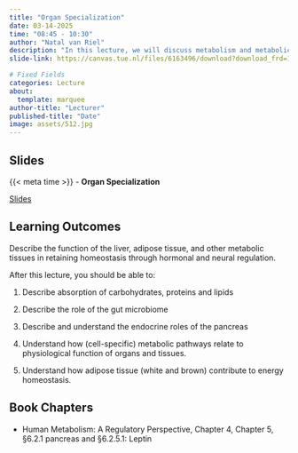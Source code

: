 ```yaml
---
title: "Organ Specialization"
date: 03-14-2025
time: "08:45 - 10:30"
author: "Natal van Riel"
description: "In this lecture, we will discuss metabolism and metabolic function of organs and tissues, especially adipose tissue."
slide-link: https://canvas.tue.nl/files/6163496/download?download_frd=1

# Fixed Fields
categories: Lecture
about:
  template: marquee
author-title: "Lecturer"
published-title: "Date"
image: assets/512.jpg
---
```


## Slides
::: slide-deck
{{< meta time >}} - **Organ Specialization**

::: slides
[Slides]({{< meta slide-link >}})
:::
:::

## Learning Outcomes

::: {.callout-important title="Principal Learning Outcome 4"}
Describe the function of the liver, adipose tissue, and other metabolic tissues in retaining homeostasis through hormonal and neural regulation.
:::

After this lecture, you should be able to:

1. Describe absorption of carbohydrates, proteins and lipids 

2. Describe the role of the gut microbiome

3. Describe and understand the endocrine roles of the pancreas

4. Understand how (cell-specific) metabolic pathways relate to physiological function of organs and tissues.

5. Understand how adipose tissue (white and brown) contribute to energy homeostasis.

## Book Chapters

- Human Metabolism: A Regulatory Perspective, Chapter 4, Chapter 5, §6.2.1 pancreas and §6.2.5.1: Leptin

